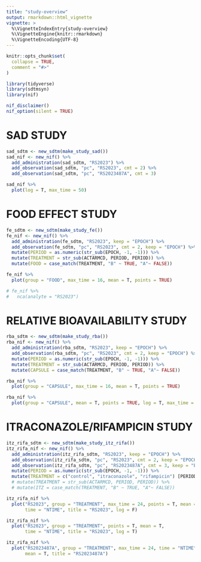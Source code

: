 ```yaml
---
title: "study-overview"
output: rmarkdown::html_vignette
vignette: >
  %\VignetteIndexEntry{study-overview}
  %\VignetteEngine{knitr::rmarkdown}
  %\VignetteEncoding{UTF-8}
---
```


```r
knitr::opts_chunk$set(
  collapse = TRUE,
  comment = "#>"
)
```

```r
library(tidyverse)
library(sdtmsyn)
library(nif)

nif_disclaimer()
nif_option(silent = TRUE)
```

# SAD STUDY

```r
sad_sdtm <- new_sdtm(make_study_sad())
sad_nif <- new_nif() %>% 
  add_administration(sad_sdtm, "RS2023") %>% 
  add_observation(sad_sdtm, "pc", "RS2023", cmt = 2) %>% 
  add_observation(sad_sdtm, "pc", "RS2023487A", cmt = 3)

sad_nif %>%
  plot(log = T, max_time = 50)
```

# FOOD EFFECT STUDY

```r
fe_sdtm <- new_sdtm(make_study_fe())
fe_nif <- new_nif() %>% 
  add_administration(fe_sdtm, "RS2023", keep = "EPOCH") %>% 
  add_observation(fe_sdtm, "pc", "RS2023", cmt = 2, keep = "EPOCH") %>% 
  mutate(PERIOD = as.numeric(str_sub(EPOCH, -1, -1))) %>% 
  mutate(TREATMENT = str_sub(ACTARMCD, PERIOD, PERIOD)) %>% 
  mutate(FOOD = case_match(TREATMENT, "B" ~ TRUE, "A"~ FALSE))

fe_nif %>% 
  plot(group = "FOOD", max_time = 16, mean = T, points = TRUE)
```

```r
# fe_nif %>% 
#   nca(analyte = "RS2023")
```

# RELATIVE BIOAVAILABILITY STUDY

```r
rba_sdtm <- new_sdtm(make_study_rba())
rba_nif <- new_nif() %>% 
  add_administration(rba_sdtm, "RS2023", keep = "EPOCH") %>% 
  add_observation(rba_sdtm, "pc", "RS2023", cmt = 2, keep = "EPOCH") %>% 
  mutate(PERIOD = as.numeric(str_sub(EPOCH, -1, -1))) %>% 
  mutate(TREATMENT = str_sub(ACTARMCD, PERIOD, PERIOD)) %>% 
  mutate(CAPSULE = case_match(TREATMENT, "B" ~ TRUE, "A"~ FALSE))

rba_nif %>% 
  plot(group = "CAPSULE", max_time = 16, mean = T, points = TRUE)

rba_nif %>% 
  plot(group = "CAPSULE", mean = T, points = TRUE, log = T, max_time = 200)
```

# ITRACONAZOLE/RIFAMPICIN STUDY

```r
itz_rifa_sdtm <- new_sdtm(make_study_itz_rifa())
itz_rifa_nif <- new_nif() %>% 
  add_administration(itz_rifa_sdtm, "RS2023", keep = "EPOCH") %>% 
  add_observation(itz_rifa_sdtm, "pc", "RS2023", cmt = 2, keep = "EPOCH") %>% 
  add_observation(itz_rifa_sdtm, "pc", "RS2023487A", cmt = 3, keep = "EPOCH") %>% 
  mutate(PERIOD = as.numeric(str_sub(EPOCH, -1, -1))) %>% 
  mutate(TREATMENT = c("control", "itraconazole", "rifampicin") [PERIOD])
  # mutate(TREATMENT = str_sub(ACTARMCD, PERIOD, PERIOD)) %>% 
  # mutate(ITZ = case_match(TREATMENT, "B" ~ TRUE, "A"~ FALSE))

itz_rifa_nif %>% 
  plot("RS2023", group = "TREATMENT", max_time = 24, points = T, mean = T,
       time = "NTIME", title = "RS2023", log = F)

itz_rifa_nif %>% 
  plot("RS2023", group = "TREATMENT", points = T, mean = T,
       time = "NTIME", title = "RS2023", log = T)

itz_rifa_nif %>% 
  plot("RS2023487A", group = "TREATMENT", max_time = 24, time = "NTIME", points = T,
       mean = T, title = "RS2023487A")

```









